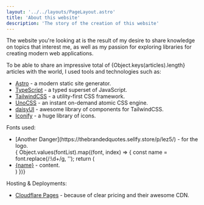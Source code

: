```yaml
---
layout: '../../layouts/PageLayout.astro'
title: 'About this website'
description: 'The story of the creation of this website'
---
```





The website you're looking at is the result of my desire to share knowledge on topics that interest me, as well as my passion for exploring libraries for creating modern web applications. 

To be able to share an impressive total of {Object.keys(articles).length} articles with the world, I used tools and technologies such as:  
- [Astro](https://astro.build/) - a modern static site generator.
- [TypeScript](https://www.typescriptlang.org/) - a typed superset of JavaScript.
- [TailwindCSS](https://tailwindcss.com/) - a utility-first CSS framework.
- [UnoCSS](https://unocss.dev/) - an instant on-demand atomic CSS engine.
- [daisyUI](https://daisyui.com/) - awesome library of components for TailwindCSS.
- [Iconify](https://iconify.design/) - a huge library of icons.

Fonts used: 
<ul>
<li>[Another Danger](https://thebrandedquotes.sellfy.store/p/lez5/) - for the logo.</li>
{ Object.values(fontList).map((font, index) => {
  const name = font.replace(/:\d+/g, '');
  return (
  <li key={index}>
    <a href={fontBaseUrl + name.replace(/\s/, '+')}>{name}</a> - content.
  </li>
  )
})}
</ul>

Hosting & Deployments:
- [Cloudflare Pages](https://pages.cloudflare.com/) - because of clear pricing and their awesome CDN.
